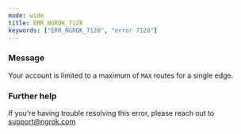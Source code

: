```yaml
---
mode: wide
title: ERR_NGROK_7128
keywords: ["ERR_NGROK_7128", "error 7128"]
---
```



### Message

Your account is limited to a maximum of `MAX` routes for a single edge.

<ErrorDetails />

### Further help

If you're having trouble resolving this error, please reach out to [support@ngrok.com](mailto:support@ngrok.com?subject=Help%20with%20ERR_NGROK_7128)
